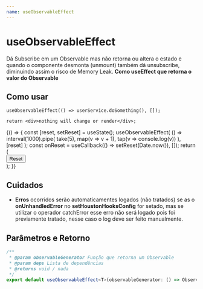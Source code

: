 ```yaml
---
name: useObservableEffect
---
```






# useObservableEffect

Dá Subscribe em um Observable mas não retorna ou altera o estado
e quando o componente desmonta (unmount) também dá unsubscribe,
diminuindo assim o risco de Memory Leak. **Como useEffect que retorna o valor do Observable**

## Como usar

```tsx
useObservableEffect(() => userService.doSomething(), []);

return <div>nothing will change or render</div>;
```

<Playground>
  {() => {
    const [reset, setReset] = useState();
    useObservableEffect(
      () =>
        interval(1000).pipe(
          take(5),
          map(v => v + 1),
          tap(v => console.log(v))
        ),
      [reset]
    );
    const onReset = useCallback(() => setReset(Date.now()), []);
    return (
      <div>
        <Button onClick={onReset}>Reset</Button>
      </div>
    );
  }}
</Playground>

## Cuidados

- **Erros** ocorridos serão automaticamentes logados (não tratados) se as o **onUnhandledError** no **setHoustonHooksConfig**
  for setado, mas se utilizar o operador catchError esse erro não será logado pois foi previamente tratado,
  nesse caso o log deve ser feito manualmente.

## Parâmetros e Retorno

```ts
/**
 * @param observableGenerator Função que retorna um Observable
 * @param deps Lista de dependências
 * @returns void / nada
 */
export default useObservableEffect<T>(observableGenerator: () => Observable<T>, deps: React.DependencyList): void;
```
